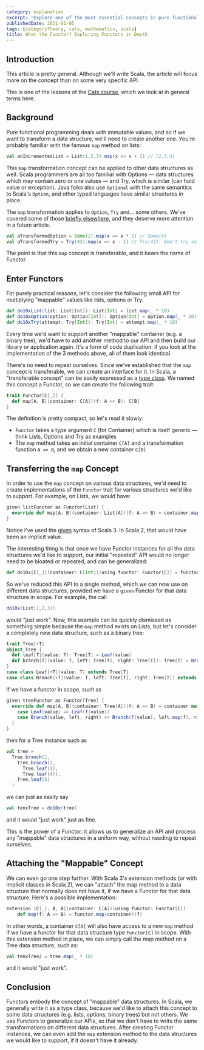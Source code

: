 ```yaml
---
category: explanation
excerpt: "Explore one of the most essential concepts in pure functional programming: the Functor, a crucial but abstract idea that will challenge your understanding"
publishedDate: 2021-01-05
tags: [categoryTheory, cats, mathematics, scala]
title: What the Functor? Exploring Functors in Depth
---
```


## Introduction

This article is pretty general. Although we'll write Scala, the article will focus more on the concept than on some very specific API.

This is one of the lessons of the [Cats course](/courses/cats), which we look at in general terms here.

## Background

Pure functional programming deals with immutable values, and so if we want to transform a data structure, we'll need to create another one. You're probably familiar with the famous `map` method on lists:

```scala
val anIncrementedList = List(1,2,3).map(x => x + 1) // [2,3,4]
```

This `map` transformation concept can be applied to other data structures as well. Scala programmers are all too familiar with Options &mdash; data structures which may contain zero or one values &mdash; and Try, which is similar (can hold value or exception). Java folks also use `Optional` with the same semantics to Scala's `Option`, and other typed languages have similar structures in place.

The `map` transformation applies to `Option`, `Try` and... some others. We've covered some of those [briefly elsewhere](/articles/an-introduction-to-monads-in-scala), and they deserve more attention in a future article.

```scala
val aTransformedOption = Some(2).map(x => x * 2) // Some(4)
val aTransformedTry = Try(43).map(x => x - 1) // Try(42). Don't try so hard.
```

The point is that this `map` concept is transferable, and it bears the name of Functor.

## Enter Functors

For purely practical reasons, let's consider the following small API for multiplying "mappable" values like lists, options or Try:

```scala
def do10xList(list: List[Int]): List[Int] = list.map(_ * 10)
def do10xOption(option: Option[Int]): Option[Int] = option.map(_ * 10)
def do10xTry(attempt: Try[Int]): Try[Int] = attempt.map(_ * 10)
```

Every time we'd want to support another "mappable" container (e.g. a binary tree), we'd have to add another method to our API and then build our library or application again. It's a form of code duplication: if you look at the implementation of the 3 methods above, all of them look identical.

There's no need to repeat ourselves. Since we've established that the `map` concept is transferable, we can create an interface for it. In Scala, a "transferable concept" can be easily expressed as a [type class](/articles/why-are-scala-type-classes-useful). We named this concept a Functor, so we can create the following trait:

```scala
trait Functor[C[_]] {
  def map[A, B](container: C[A])(f: A => B): C[B]
}
```

The definition is pretty compact, so let's read it slowly:

- `Functor` takes a type argument `C` (for Container) which is itself generic &mdash; think Lists, Options and Try as examples
- The `map` method takes an initial container `C[A]` and a transformation function `A => B`, and we obtain a new container `C[B]`

## Transferring the `map` Concept

In order to use the `map` concept on various data structures, we'd need to create implementations of the `Functor` trait for various structures we'd like to support. For example, on Lists, we would have:

```scala
given listFunctor as Functor[List] {
  override def map[A, B](container: List[A])(f: A => B) = container.map(f)
}
```

Notice I've used the [given](/articles/scala-3-given-and-using-clauses) syntax of Scala 3. In Scala 2, that would have been an implicit value.

The interesting thing is that once we have Functor instances for all the data structures we'd like to support, our initial "repeated" API would no longer need to be bloated or repeated, and can be generalized:

```scala
def do10x[C[_]](container: C[Int])(using functor: Functor[C]) = functor.map(container)(_ * 10)
```

So we've reduced this API to a single method, which we can now use on different data structures, provided we have a `given` Functor for that data structure in scope. For example, the call

```scala
do10x(List(1,2,3))
```

would "just work". Now, this example can be quickly dismissed as something simple because the `map` method exists on Lists, but let's consider a completely new data structure, such as a binary tree:

```scala
trait Tree[+T]
object Tree {
  def leaf[T](value: T): Tree[T] = Leaf(value)
  def branch[T](value: T, left: Tree[T], right: Tree[T]): Tree[T] = Branch(value, left, right)
}
case class Leaf[+T](value: T) extends Tree[T]
case class Branch[+T](value: T, left: Tree[T], right: Tree[T]) extends Tree[T]
```

If we have a functor in scope, such as

```scala
given treeFunctor as Functor[Tree] {
  override def map[A, B](container: Tree[A])(f: A => B) = container match {
    case Leaf(value) => Leaf(f(value))
    case Branch(value, left, right) => Branch(f(value), left.map(f), right.map(f))
  }
}
```

then for a Tree instance such as

```scala
val tree =
  Tree.branch(1,
    Tree.branch(2,
      Tree.leaf(3),
      Tree.leaf(4)),
    Tree.leaf(5)
  )
```

we can just as easily say

```scala
val tenxTree = do10x(tree)
```

and it would "just work" just as fine.

This is the power of a Functor: it allows us to generalize an API and process any "mappable" data structures in a uniform way, without needing to repeat ourselves.

## Attaching the "Mappable" Concept

We can even go one step further. With Scala 3's extension methods (or with implicit classes in Scala 2), we can "attach" the map method to a data structure that normally does not have it, if we have a Functor for that data structure. Here's a possible implementation:

```scala
extension [C[_], A, B](container: C[A])(using functor: Functor[C])
    def map(f: A => B) = functor.map(container)(f)
```

In other words, a container `C[A]` will also have access to a new `map` method if we have a functor for that data structure type `Functor[C]` in scope. With this extension method in place, we can simply call the map method on a Tree data structure, such as:

```scala
val tenxTree2 = tree.map(_ * 10)
```

and it would "just work".

## Conclusion

Functors embody the concept of "mappable" data structures. In Scala, we generally write it as a type class, because we'd like to attach this concept to some data structures (e.g. lists, options, binary trees) but not others. We use Functors to generalize our APIs, so that we don't have to write the same transformations on different data structures. After creating Functor instances, we can even add the `map` extension method to the data structures we would like to support, if it doesn't have it already.
